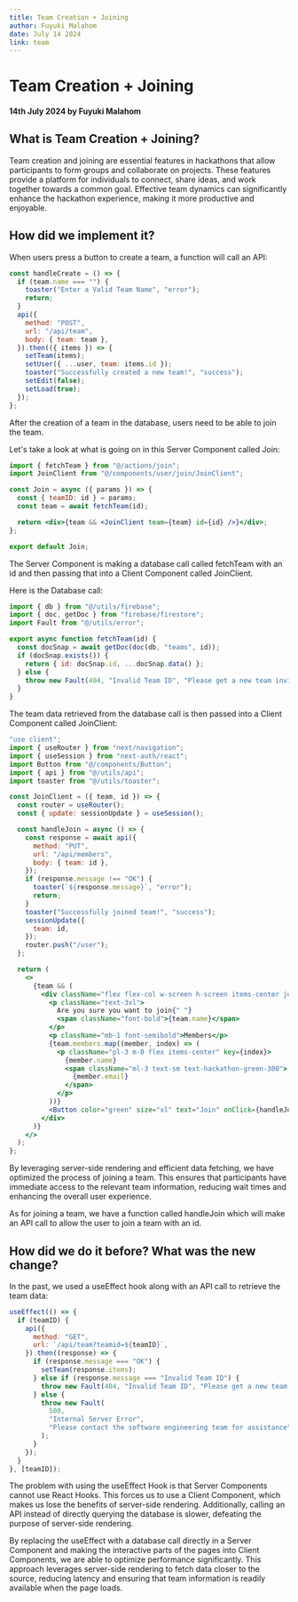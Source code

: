 ```yaml
---
title: Team Creation + Joining
author: Fuyuki Malahom
date: July 14 2024
link: team
---
```


# Team Creation + Joining

#### 14th July 2024 by Fuyuki Malahom

## What is Team Creation + Joining?

Team creation and joining are essential features in hackathons that allow participants to form groups and collaborate on projects. These features provide a platform for individuals to connect, share ideas, and work together towards a common goal. Effective team dynamics can significantly enhance the hackathon experience, making it more productive and enjoyable.

## How did we implement it?

When users press a button to create a team, a function will call an API:

```jsx
const handleCreate = () => {
  if (team.name === "") {
    toaster("Enter a Valid Team Name", "error");
    return;
  }
  api({
    method: "POST",
    url: "/api/team",
    body: { team: team },
  }).then(({ items }) => {
    setTeam(items);
    setUser({ ...user, team: items.id });
    toaster("Successfully created a new team!", "success");
    setEdit(false);
    setLoad(true);
  });
};
```

After the creation of a team in the database, users need to be able to join the team.

Let's take a look at what is going on in this Server Component called Join:

```jsx title="src\components\user\join\Join.jsx"
import { fetchTeam } from "@/actions/join";
import JoinClient from "@/components/user/join/JoinClient";

const Join = async ({ params }) => {
  const { teamID: id } = params;
  const team = await fetchTeam(id);

  return <div>{team && <JoinClient team={team} id={id} />}</div>;
};

export default Join;
```

The Server Component is making a database call called fetchTeam with an id and then passing that into a Client Component called JoinClient.

Here is the Database call:

```jsx
import { db } from "@/utils/firebase";
import { doc, getDoc } from "firebase/firestore";
import Fault from "@/utils/error";

export async function fetchTeam(id) {
  const docSnap = await getDoc(doc(db, "teams", id));
  if (docSnap.exists()) {
    return { id: docSnap.id, ...docSnap.data() };
  } else {
    throw new Fault(404, "Invalid Team ID", "Please get a new team invite");
  }
}
```

The team data retrieved from the database call is then passed into a Client Component called JoinClient:

```jsx
"use client";
import { useRouter } from "next/navigation";
import { useSession } from "next-auth/react";
import Button from "@/components/Button";
import { api } from "@/utils/api";
import toaster from "@/utils/toaster";

const JoinClient = ({ team, id }) => {
  const router = useRouter();
  const { update: sessionUpdate } = useSession();

  const handleJoin = async () => {
    const response = await api({
      method: "PUT",
      url: "/api/members",
      body: { team: id },
    });
    if (response.message !== "OK") {
      toaster(`${response.message}`, "error");
      return;
    }
    toaster("Successfully joined team!", "success");
    sessionUpdate({
      team: id,
    });
    router.push("/user");
  };

  return (
    <>
      {team && (
        <div className="flex flex-col w-screen h-screen items-center justify-center font-poppins">
          <p className="text-3xl">
            Are you sure you want to join{" "}
            <span className="font-bold">{team.name}</span>
          </p>
          <p className="mb-1 font-semibold">Members</p>
          {team.members.map((member, index) => (
            <p className="pl-3 m-0 flex items-center" key={index}>
              {member.name}
              <span className="ml-3 text-sm text-hackathon-green-300">
                {member.email}
              </span>
            </p>
          ))}
          <Button color="green" size="xl" text="Join" onClick={handleJoin} />
        </div>
      )}
    </>
  );
};
```

By leveraging server-side rendering and efficient data fetching, we have optimized the process of joining a team. This ensures that participants have immediate access to the relevant team information, reducing wait times and enhancing the overall user experience.

As for joining a team, we have a function called handleJoin which will make an API call to allow the user to join a team with an id.

## How did we do it before? What was the new change?

In the past, we used a useEffect hook along with an API call to retrieve the team data:

```jsx
useEffect(() => {
  if (teamID) {
    api({
      method: "GET",
      url: `/api/team?teamid=${teamID}`,
    }).then((response) => {
      if (response.message === "OK") {
        setTeam(response.items);
      } else if (response.message === "Invalid Team ID") {
        throw new Fault(404, "Invalid Team ID", "Please get a new team invite");
      } else {
        throw new Fault(
          500,
          "Internal Server Error",
          "Please contact the software engineering team for assistance",
        );
      }
    });
  }
}, [teamID]);
```

The problem with using the useEffect Hook is that Server Components cannot use React Hooks. This forces us to use a Client Component, which makes us lose the benefits of server-side rendering. Additionally, calling an API instead of directly querying the database is slower, defeating the purpose of server-side rendering.

By replacing the useEffect with a database call directly in a Server Component and making the interactive parts of the pages into Client Components, we are able to optimize performance significantly. This approach leverages server-side rendering to fetch data closer to the source, reducing latency and ensuring that team information is readily available when the page loads.
